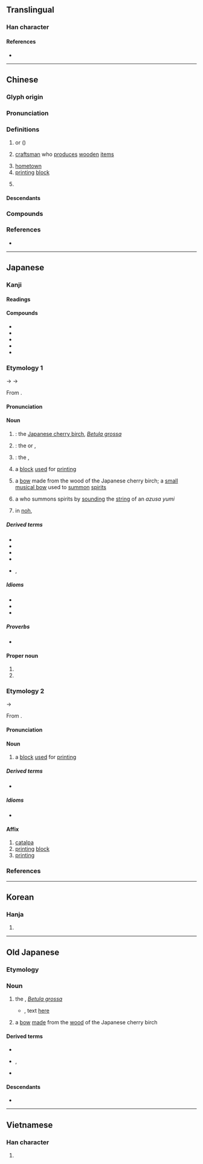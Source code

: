 {{character info}}
==Translingual==

===Han character===
{{Han char|rn=75|rad=木|as=07|sn=11|four=40941|canj=DYTJ,XDYTJ|ids=⿰木辛}}

====References====
* {{Han ref|kx=0528.250|dkj=14845|dj=0917.130|hdz=21219.030|uh=6893|ud=26771|bh=B1EA|bd=45546}}

----

==Chinese==
{{zh-forms}}
{{zh-wp}}

===Glyph origin===
{{Han etym}}

===Pronunciation===
{{zh-pron
|m=zǐ
|c=zi2
|mn=qz:chír/xm,zz:chú
|mn-t=ze2
|mc=y
|oc=y
|cat=n
}}

===Definitions===
{{zh-hanzi}}

# {{vern|yellow catalpa}} or {{vern|Chinese catalpa}} ({{taxlink|Catalpa ovata|species|noshow=1|ver=170110}})
# [[craftsman]] who [[produce]]s [[wooden]] [[item]]s
#: {{zh-usex|梓匠}}
# [[hometown]]
# [[printing]] [[block]]
#: {{zh-usex|付梓|to send a manuscript to the press}}
# {{surname|zh}}

====Descendants====
{{CJKV||し}}

===Compounds===
{{zh-der|上梓|付梓|吳敬梓|喬梓|杞梓|桑梓|桑梓之邦|梓人|梓匠|梓匠輪輿|梓器|梓宮|梓材|梓鄉|梓里|橋梓|荊南杞梓|賢喬梓|鄉梓|梓楠堤|木梓|洋梓|楠梓}}

===References===
* {{R:twedu|A01935}}

----

==Japanese==

===Kanji===
{{ja-kanji|grade=|rs=木07}}

====Readings====
{{ja-readings
|goon=し
|kanon=し
|kun=あずさ-<あづさ-
}}

====Compounds====
{{der-top|Compounds}}
* {{ja-r|梓宮|しきゅう}}
* {{ja-r|梓行|しこう}}
* {{ja-r|梓人|しじん}}
* {{ja-r|上梓|じょうし}}
* {{ja-r|桑梓|そうし}}
{{der-bottom}}

===Etymology 1===
<div>
{{wp|lang=ja}}
</div>
{{ja-kanjitab|あずさ|yomi=k}}
{{IPAchar|/adusa/}} → {{IPAchar|/ad͡zusa/}} → {{IPAchar|/azusa/}}

From {{inh|ja|ojp|sort=あずさ|-}}.

====Pronunciation====
{{ja-pron|y=k|あずさ|acc=1|acc2=0|acc_ref=DJR|acc2_ref=DJR}}

====Noun====
{{ja-noun|あずさ|アズサ|hhira=あづさ|hkata=アヅサ}}

# {{synonym of|ja|夜糞峰榛|tr=yoguso minebari|nodot=1|sort=あずさ}}: the [[Japanese cherry birch]], ''[[Betula grossa]]''
# {{synonym of|ja|[[木豇豆]], [[楸]]|tr=kisasage|nodot=1}}: the {{vern|yellow catalpa|yellow}} or {{vern|Chinese catalpa}}, {{taxlink|Catalpa ovata|species|ver=190727}}
# {{synonym of|ja|赤芽柏|tr=akame-gashiwa|nodot=1}}: the {{vern|Japanese mallotus}}, {{taxlink|Mallotus japonicus|species|ver=190727}}
# a [[block]] [[use]]d for [[print]]ing {{gl|as it was originally [[make|made]] from the [[wood]] of the Chinese catalpa}}
#: {{syn|ja|版木|tr=hangi}}
# {{short for|ja|梓弓|tr=azusa yumi|dot=:|sort=あずさ}} a [[bow]] made from the wood of the Japanese cherry birch; a [[small]] [[musical bow]] used to [[summon]] [[spirit]]s
# {{short for|ja|梓巫女|tr=azusa miko|dot=:}} a {{m|ja|巫女|tr=miko||[[unmarried]] [[female]] [[medium]]}} who summons spirits by [[sound]]ing the [[string]] of an ''azusa yumi'' {{gl|[[short]] [[musical bow]]}}
# {{lb|ja|sort=あずさ|theater}} in [[noh]], {{rfdef|ja|sort=あずさ}}

=====Derived terms=====
{{der-top}}
* {{ja-r|梓%川|^あずさ%-がわ}}
* {{ja-r|梓 巫女|あずさ みこ}}
* {{ja-r|梓%山|^あずさ%-やま}}
* {{ja-r|梓 弓|あずさ ゆみ}}
* {{ja-r|玉梓|たまずさ|rom=-}}, {{ja-r|玉章|たまずさ}}
{{der-bottom}}

=====Idioms=====
* {{ja-r|梓に刻む|あずさ に きざむ}}
* {{ja-r|梓に鏤める|あずさ に ちりばめる}}
* {{ja-r|梓に上す|あずさ に のぼす}}

=====Proverbs=====
* {{ja-r|腰に梓の弓を張る|こし に あずさ の ゆみ を はる}}

====Proper noun====
{{ja-pos|proper noun|あずさ|hhira=あづさ}}

# {{given name|ja|female|A=a|sort=あずさ}}
# {{surname|ja|A=a|nodot=1|sort=あずさ}}

===Etymology 2===
{{ja-kanjitab|し|yomi=o}}
{{IPAchar|/si/}} → {{IPAchar|/ɕi/}}

From {{der|ja|ltc|sort=し|-}} {{ltc-l|梓}}.

====Pronunciation====
{{ja-pron|y=k|し|acc=1|acc_ref=DJR}}

====Noun====
{{ja-noun|し}}

# a [[block]] [[use]]d for [[print]]ing {{gl|as it was originally [[make|made]] from the [[wood]] of the {{vern|Chinese catalpa}}}}
#: {{syn|ja|版木|tr=hangi}}

=====Derived terms=====
* {{ja-r|梓氏|しし}}

=====Idioms=====
* {{ja-r|梓に上す|し に のぼす}}

====Affix====
{{ja-pos|affix|し}}

# [[catalpa]]
# [[print]]ing [[block]]
# [[printing]]

===References===
<references/>

----

==Korean==

===Hanja===
{{ko-hanja|hangeul=재|eumhun=|rv=jae|mr=chae|y=cay}}

# {{rfdef|ko|sort=木07}}

----

==Old Japanese==

===Etymology===
{{rfe|ja|sort=あつさ}}

===Noun===
{{head|ojp|noun|tr=adusa|kana|あづさ|sort=あつさ}}

# the {{vern|Japanese cherry birch|pedia=1}}, ''[[Betula grossa]]''
#* {{RQ:Manyoshu|14|3567}}, text [http://jti.lib.virginia.edu/japanese/manyoshu/Man14Yo.html#3567 here]
#*: {{ux|ojp|於伎弖伊可婆伊毛婆麻可奈之母知弖由久'''安都佐'''能由美乃由都可爾母我毛|tr=oki<sub>1</sub>te ikaba imo ba ma-kanasi motite yuku '''adusa''' no<sub>2</sub> yumi<sub>1</sub> no<sub>2</sub> yuduka ni mo ga mo}}
# {{short for|ojp|梓弓|tr=adusa yumi<sub>1</sub>|dot=:|sort=あつさ}} a [[bow]] [[make|made]] from the [[wood]] of the Japanese cherry birch

====Derived terms====
* {{m|ojp|梓弓|tr=adusa yumi<sub>1</sub>}}
* {{m|ojp|玉梓}}, {{m|ojp|玉章|tr=tamadusa}}
* {{m|ojp|根張り梓|tr=nepari adusa}}

====Descendants====
* {{desc|ja|梓|tr=azusa}}

----

==Vietnamese==

===Han character===
{{vi-hantu|[[tử]]|rs=木07}}

# {{rfdef|vi}}